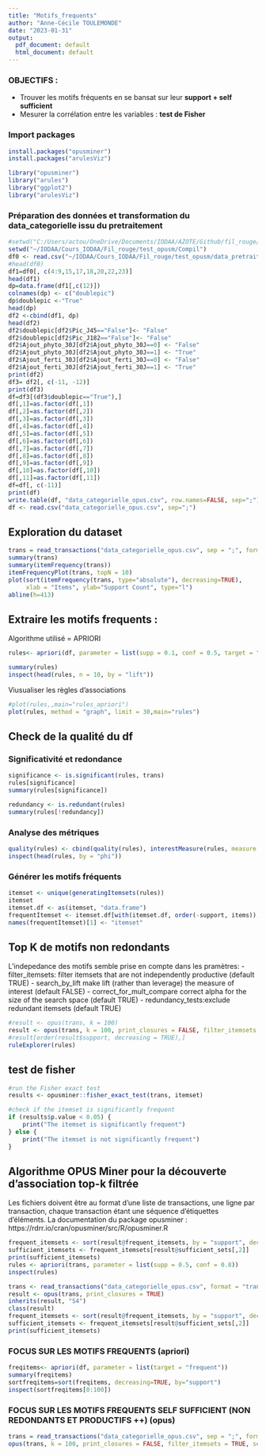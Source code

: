 ---
title: "Motifs_frequents"
author: "Anne-Cécile TOULEMONDE"
date: "2023-01-31"
output:
  pdf_document: default
  html_document: default
---
### OBJECTIFS : 
- Trouver les motifs fréquents en se bansat sur leur **support + self sufficient**
- Mesurer la corrélation entre les variables : **test de Fisher**

### Import packages
```{r setup, include=FALSE}
install.packages("opusminer")
install.packages("arulesViz")
```

```{r setup, include=FALSE}
library("opusminer")
library("arules")
library("ggplot2")
library("arulesViz")
```



### Préparation des données et transformation du data_categorielle issu du pretraitement
```{r setup, include=FALSE}
#setwd("C:/Users/actou/OneDrive/Documents/IODAA/AZOTE/Github/fil_rouge/Orange")
setwd("~/IODAA/Cours_IODAA/Fil_rouge/test_opusm/Compil")
df0 <- read.csv("~/IODAA/Cours_IODAA/Fil_rouge/test_opusm/data_pretraitee/data_categorielle.csv", sep=";")
#head(df0)
df1=df0[, c(4:9,15,17,18,20,22,23)]
head(df1)
dp=data.frame(df1[,c(12)])
colnames(dp) <- c("doublepic")
dp$doublepic <-"True"
head(dp)
df2 <-cbind(df1, dp)
head(df2)
df2$doublepic[df2$Pic_J45=="False"]<- "False"
df2$doublepic[df2$Pic_J182=="False"]<- "False" 
df2$Ajout_phyto_30J[df2$Ajout_phyto_30J==0] <- "False"
df2$Ajout_phyto_30J[df2$Ajout_phyto_30J==1] <- "True"
df2$Ajout_ferti_30J[df2$Ajout_ferti_30J==0] <- "False"
df2$Ajout_ferti_30J[df2$Ajout_ferti_30J==1] <- "True"
print(df2)
df3= df2[, c(-11, -12)]
print(df3)
df=df3[(df3$doublepic=="True"),]
df[,1]=as.factor(df[,1])
df[,2]=as.factor(df[,2])
df[,3]=as.factor(df[,3])
df[,4]=as.factor(df[,4])
df[,5]=as.factor(df[,5])
df[,6]=as.factor(df[,6])
df[,7]=as.factor(df[,7])
df[,8]=as.factor(df[,8])
df[,9]=as.factor(df[,9])
df[,10]=as.factor(df[,10])
df[,11]=as.factor(df[,11])
df=df[, c(-11)]
print(df)
write.table(df, "data_categorielle_opus.csv", row.names=FALSE, sep=";")
df <- read.csv("data_categorielle_opus.csv", sep=";")
```

## Exploration du dataset

```{r}
trans = read_transactions("data_categorielle_opus.csv", sep = ";", format = "transactions") 
summary(trans)
summary(itemFrequency(trans))
itemFrequencyPlot(trans, topN = 10)
plot(sort(itemFrequency(trans, type="absolute"), decreasing=TRUE),
     xlab = "Items", ylab="Support Count", type="l")
abline(h=413)
```

## Extraire les motifs frequents : 
Algorithme utilisé = APRIORI
```{r setup, include=FALSE}
rules<- apriori(df, parameter = list(supp = 0.1, conf = 0.5, target = "rules"))
```

```{r}
summary(rules)
inspect(head(rules, n = 10, by = "lift"))
```

Viusualiser les règles d'associations 
```{r}
#plot(rules,,main="rules_apriori")
plot(rules, method = "graph", limit = 30,main="rules")
```
## Check de la qualité du df 

### Significativité et redondance
```{r}
significance <- is.significant(rules, trans)
rules[significance] 
summary(rules[significance])
```
```{r}
redundancy <- is.redundant(rules)
summary(rules[!redundancy])
```


### Analyse des métriques 
```{r}
quality(rules) <- cbind(quality(rules), interestMeasure(rules, measure = c("phi", "hyperConfidence", "hyperLift"), trans = trans))
inspect(head(rules, by = "phi"))
```

### Générer les motifs fréquents 

```{r}
itemset <- unique(generatingItemsets(rules))
itemset
itemset.df <- as(itemset, "data.frame")
frequentItemset <- itemset.df[with(itemset.df, order(-support, items)),]
names(frequentItemset)[1] <- "itemset"
```


## Top K de motifs non redondants 
L'indepedance des motifs semble prise en compte dans les pramètres:
- filter_itemsets: filter itemsets that are not independently productive (default TRUE)
- search_by_lift make lift (rather than leverage) the measure of interest (default FALSE)
- correct_for_mult_compare correct alpha for the size of the search space (default TRUE)
- redundancy_tests:exclude redundant itemsets (default TRUE)


```{r}
#result <- opus(trans, k = 100)
result <- opus(trans, k = 100, print_closures = FALSE, filter_itemsets = TRUE, search_by_lift = FALSE, correct_for_mult_compare = TRUE, redundancy_tests = TRUE)
#result[order(result$support, decreasing = TRUE),]
ruleExplorer(rules)
```
## test de fisher 
```{r}


#run the Fisher exact test
results <- opusminer::fisher_exact_test(trans, itemset)

#check if the itemset is significantly frequent
if (results$p.value < 0.05) {
    print("The itemset is significantly frequent")
} else {
    print("The itemset is not significantly frequent")
}
```

## Algorithme OPUS Miner pour la découverte d'association top-k filtrée
Les fichiers doivent être au format d'une liste de transactions, une ligne par transaction, chaque transaction étant une séquence d'étiquettes d'éléments. La documentation du package opusminer : https://rdrr.io/cran/opusminer/src/R/opusminer.R

```{r}
frequent_itemsets <- sort(result@frequent_itemsets, by = "support", decreasing = TRUE)
sufficient_itemsets <- frequent_itemsets[result@sufficient_sets[,2]]
print(sufficient_itemsets)
rules <- apriori(trans, parameter = list(supp = 0.5, conf = 0.8))
inspect(rules)
```

```{r}
trans <- read_transactions("data_categorielle_opus.csv", format = "transactions")
result <- opus(trans, print_closures = TRUE)
inherits(result, "S4")
class(result)
frequent_itemsets <- sort(result@frequent_itemsets, by = "support", decreasing = TRUE)
sufficient_itemsets <- frequent_itemsets[result@sufficient_sets[,2]]
print(sufficient_itemsets)
```


### FOCUS SUR LES MOTIFS FREQUENTS (apriori)
```{r}
freqitems<- apriori(df, parameter = list(target = "frequent"))
summary(freqitems)
sortfreqitems=sort(freqitems, decreasing=TRUE, by="support")
inspect(sortfreqitems[0:100])
```

### FOCUS SUR LES MOTIFS FREQUENTS SELF SUFFICIENT (NON REDONDANTS ET PRODUCTIFS ++) (opus)

```{r}
trans = read_transactions("data_categorielle_opus.csv", sep = ";", format = "transactions") 
opus(trans, k = 100, print_closures = FALSE, filter_itemsets = TRUE, search_by_lift = FALSE, correct_for_mult_compare = TRUE, redundancy_tests = TRUE)
```

